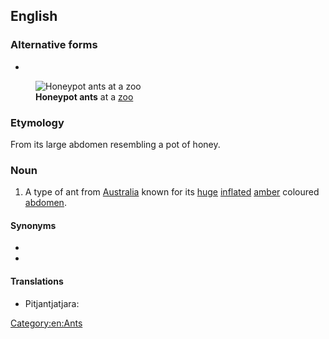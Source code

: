 ==English==
{{wikipedia|Honeypot ant}}

===Alternative forms===
* {{l|en|honeypot ant}}
[[File:HoneyAnt.jpg|thumb|'''Honeypot ants''' at a [[zoo]]]]

===Etymology===
From its large abdomen resembling a pot of honey.

===Noun===
{{en-noun|head=[[honey-pot]] [[ant]]}}

# A type of ant from [[Australia]] known for its [[huge]] [[inflate]]d [[amber]] coloured [[abdomen]].

====Synonyms====
* {{l|en|plerergate}}
* {{l|en|replete}}

====Translations====
{{trans-top}}
* Pitjantjatjara: {{t|pjt|tjala}}
{{trans-bottom}}

[[Category:en:Ants]]
